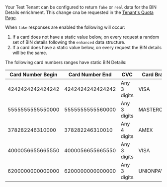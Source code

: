 Your Test Tenant can be configured to return `fake` or `real` data for the BIN Details enrichment. This change cna be requested in the [Tenant's Quota Page](https://portal.basistheory.com/settings?tab=quotas).

When `fake` responses are enabled the following will occur:

1. If a card does not have a static value below, on every request a random set of BIN details following the `enhanced` data structure.
2. If a card does have a static value below, on every request the BIN details will be the same.

The following card numbers ranges have static BIN Details:

| Card Number Begin | Card Number End  | CVC          | Card Brand  | Test Card Example |
|-------------------|------------------|--------------|-------------|-------------------|
| 4242424242424242  | 4242424242424242 | Any 3 digits | VISA        | 4242424242424242  |
| 5555555555550000  | 5555555555560000 | Any 3 digits | MASTERCARD  | 5555555555554444  |
| 378282246310000   | 378282246310010  | Any 4 digits | AMEX        | 378282246310005   |
| 4000056655665550  | 4000056655665550 | Any 3 digits | VISA        | 4000056655665556  |
| 6200000000000000  | 6200000000000000 | Any 3 digits | UNIONPAY    | 6200000000000005  |
